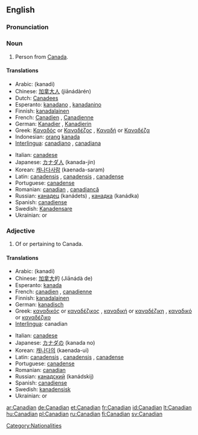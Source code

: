 {{see|canadian}}
==English==

===Pronunciation===
{{SAMPA|k@"neIdI@n}}

===Noun===
{{en-noun}}

# Person from [[Canada]].

====Translations====
{{top}}
* Arabic: {{Arab|[[كندي]]}} (kanadi)
* Chinese: [[加拿大人]] (jiānádàrén)
* Dutch: [[Canadees]]
* Esperanto: [[kanadano]] {{m}}, [[kanadanino]] {{f}}
* Finnish: [[Kanada|kanada]][[-lainen|lainen]]
* French: [[Canadien]] {{m}}, [[Canadienne]]  {{f}}
* German: [[Kanadier]] {{m}}, [[Kanadierin]]  {{f}}
* Greek: [[Καναδός]] or [[Καναδέζος]] {{m}}, [[Καναδή]] or [[Καναδέζα]] {{f}}
* Indonesian: [[orang]] [[kanada]]
* [[Interlingua]]: [[canadiano]] {{m}}, [[canadiana]] {{f}}
{{mid}}
* Italian: [[canadese]]
* Japanese: [[カナダ]][[人]] (kanada-jin)
* Korean: [[캐나다]][[사람]] (kaenada-saram)
* Latin: [[canadensis]] {{m}}, [[canadensis]] {{f}}, [[canadense]] {{n}}
* Portuguese: [[canadense]] {{m|f}}
* Romanian: [[canadian]] {{m}}, [[canadiancă]] {{f}}
* Russian: [[канадец]] (kanádets) {{m}}, [[канадка]] (kanádka) {{f}}
* Spanish: [[canadiense]] {{m|f}}
* Swedish: [[Kanadensare]]
* Ukrainian: {{t|uk|sc=Cyrl|канадець|tr=kanádec’|m}} or {{t|uk|sc=Cyrl|канадієць|tr=kanadíjec’|m}}
{{bottom}}

===Adjective===
{{en-adj|-}}

# Of or pertaining to Canada.

====Translations====
{{top}}
* Arabic: {{Arab|[[كندي]]}} (kanadi)
* Chinese: [[加拿大]]的 (Jiānádà de)
* Esperanto: [[kanada]]
* French: [[canadien]] {{m}}, [[canadienne]] {{f}}
* Finnish: [[kanadalainen]]
* German: [[kanadisch]]
* Greek: [[καναδικός]] or [[καναδέζικος]] {{m}}, [[καναδική]] or [[καναδέζικη]] {{f}}, [[καναδικό]] or [[καναδέζικο]] {{n}}
* [[Interlingua]]: canadian
{{mid}}
* Italian: [[canadese]]
* Japanese: [[カナダ]]の (kanada no)
* Korean: [[캐나다]]의 (kaenada-ui)
* Latin: [[canadensis]] {{m}}, [[canadensis]] {{f}}, [[canadense]] {{n}}
* Portuguese: [[canadense]] {{m|f}}
* Romanian: [[canadian]]
* Russian: [[канадский]] (kanádskij)
* Spanish: [[canadiense]]
* Swedish: [[kanadensisk]]
* Ukrainian: {{t|uk|sc=Cyrl|канадський|tr=kanáds’kyj|m}} or {{t|uk|sc=Cyrl|канадійський|tr=kanadíjs’kyj|m}}
{{bottom}}

[[Category:Nationalities]]

[[ar:Canadian]]
[[de:Canadian]]
[[et:Canadian]]
[[fr:Canadian]]
[[id:Canadian]]
[[lt:Canadian]]
[[hu:Canadian]]
[[pl:Canadian]]
[[ru:Canadian]]
[[fi:Canadian]]
[[sv:Canadian]]